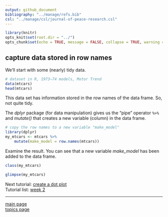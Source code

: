 ```yaml
---
output: github_document
bibliography: "../manage/refs.bib" 
csl: "../manage/csl/journal-of-peace-research.csl"
---
```


```r
library(knitr)
opts_knit$set(root.dir = "../")
opts_chunk$set(echo = TRUE, message = FALSE, collapse = TRUE, warning = FALSE, cache = TRUE, cache.path = "tut-07-cache/", fig.path = "tut-07-images/")
```



## capture data stored in row names

We'll start with some (nearly) tidy data. 

```r
# dataset in R, 1973–74 models, Motor Trend
data(mtcars)
head(mtcars)
```

This data set has information stored in the row names of the data frame. So, not quite tidy. 

The *dplyr* package (for data manipulation) gives us the "pipe" operator `%>%`  and  *mutate()* that creates a new variable (column) in the data frame. 

```r
# copy the row names to a new variable "make_model" 
library(dplyr)
my_mtcars <- mtcars %>%
	mutate(make_model = row.names(mtcars))
```

Examine the result. You can see that a new variable *make_model* has been added to the data frame. 

```r
class(my_mtcars)

glimpse(my_mtcars)
```

Next tutorial: [create a dot plot](tut-0702_create-dot-plot.md)<br>
Tutorial list: [week 2](week-02_assignments.md)  

---
 
[main page](../README.md)<br>
[topics page](../README-by-topic.md)  






